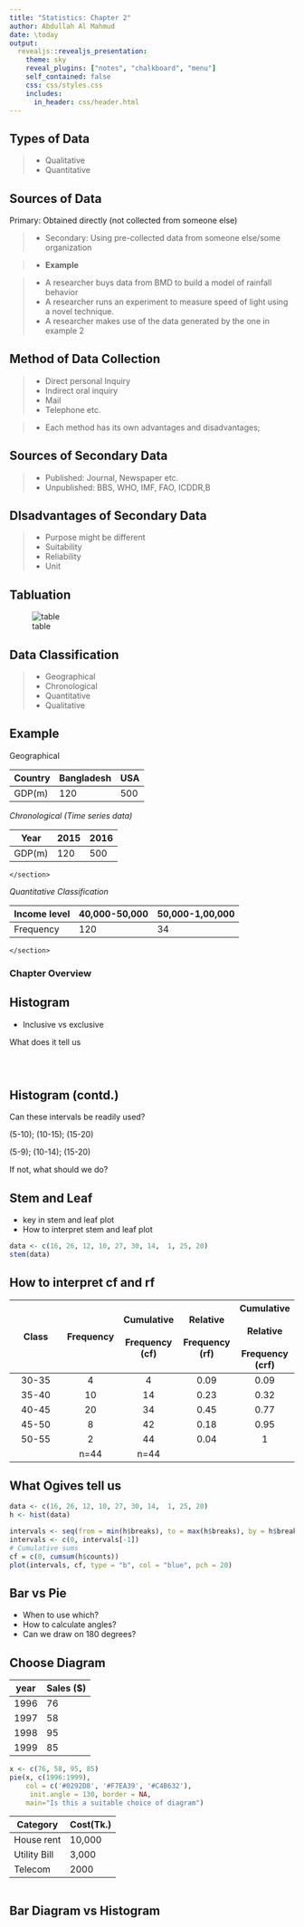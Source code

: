---
title: "Statistics: Chapter 2"
author: Abdullah Al Mahmud
date: \today
output: 
  revealjs::revealjs_presentation:
    theme: sky
    reveal_plugins: ["notes", "chalkboard", "menu"]
    self_contained: false
    css: css/styles.css
    includes:
      in_header: css/header.html
---

## Types of Data

> - Qualitative
> - Quantitative

## Sources of Data

Primary: Obtained directly (not collected from someone else)

> - Secondary: Using pre-collected data from someone else/some organization

> - <dev>**Example**

> - A researcher buys data from BMD to build a model of rainfall behavior
> - A researcher runs an experiment to measure speed of light using a novel technique.
> - A researcher makes use of the data generated by the one in example 2
</dev>

## Method of Data Collection

> - Direct personal Inquiry
> - Indirect oral inquiry
> - Mail
> - Telephone etc.

> - <div class ="bluetext">Each method has its own advantages and disadvantages;</div>

## Sources of Secondary Data

> - Published: Journal, Newspaper etc.
> - Unpublished: BBS, WHO, IMF, FAO, ICDDR,B

## DIsadvantages of Secondary Data
> - Purpose might be different
> - Suitability
> - Reliability
> - Unit 

## Tabluation
![table](img//stat/table.jpg)

## Data Classification
> - Geographical
> - Chronological
> - Quantitative
> - Qualitative

## Example
<section>
Geographical
  <table>
      <thead><tr>
            <th>Country</th>
            <th>Bangladesh</th>
            <th>USA</th>
        </tr></thead>
        <tbody><tr>
            <td>GDP(m)</td>
            <td>120</td>
            <td>500</td>
        </tr>
</tbody>
    </table>
</section>

<section>
*Chronological (Time series data)*
  <table>
      <thead><tr>
            <th>Year</th>
            <th>2015</th>
            <th>2016</th>
        </tr></thead>
        <tbody><tr>
            <td>GDP(m)</td>
            <td>120</td>
            <td>500</td>
        </tr>
</tbody>
    </table>
    </section>
    
<section>
*Quantitative Classification*
  <table>
      <thead><tr>
            <th>Income level</th>
            <th>40,000-50,000</th>
            <th>50,000-1,00,000</th>
        </tr></thead>
        <tbody><tr>
            <td>Frequency</td>
            <td>120</td>
            <td>34</td>
        </tr>
</tbody>
    </table>
    </section>
    
# Chapter Overview

## Histogram

- Inclusive vs exclusive

<div onclick="klikaj('rad1')">What does it tell us</div>
<div id="rad1" style="visibility: hidden">
```{r, echo=FALSE, out.width="70%"}
hist(rnorm(300, 20, 2), main = "A Histogram of Randam Data", xlab = "Intervals",
     col = c("blue", "grey"))
```
</div>
<script>
function klikaj(i) {
    document.getElementById(i).style.visibility='visible';
}
</script>

## Histogram (contd.)

Can these intervals be readily used? 

(5-10); (10-15); (15-20)

(5-9); (10-14); (15-20)

If not, what should we do?

## Stem and Leaf

- key in stem and leaf plot 
- How to interpret stem and leaf plot 

```{r}
data <- c(16, 26, 12, 10, 27, 30, 14,  1, 25, 20)
stem(data)
```

## How to interpret cf and rf

| Class | Frequency | Cumulative <br><br>Frequency (cf) | Relative <br><br>Frequency (rf) | Cumulative <br><br>Relative <br><br>Frequency (crf) |
|:-:|:-:|:-:|:-:|:-:|
| 30-35 | 4 | 4 | 0.09 | 0.09 |
| 35-40 | 10 | 14 | 0.23 | 0.32 |
| 40-45 | 20 | 34 | 0.45 | 0.77 |
| 45-50 | 8 | 42 | 0.18 | 0.95 |
| 50-55 | 2 | 44 | 0.04 | 1 |
|  | n=44 | n=44 |  |  |
    

## What Ogives tell us

```{r, echo=F, fig.show='hide'}
data <- c(16, 26, 12, 10, 27, 30, 14,  1, 25, 20)
h <- hist(data)
```

```{r, echo=F}
intervals <- seq(from = min(h$breaks), to = max(h$breaks), by = h$breaks[2] - h$breaks[1])
intervals <- c(0, intervals[-1])
# Cumulative sums
cf = c(0, cumsum(h$counts))
plot(intervals, cf, type = "b", col = "blue", pch = 20)
```

## Bar vs Pie
- When to use which? 
- How to calculate angles? 
- Can we draw on 180 degrees?


## Choose Diagram
<div class="container">

<div class="col">
| year | Sales ($) |
|-|-|
| 1996 | 76 |
| 1997 | 58 |
| 1998 | 95 |
| 1999 | 85 |

```{r, echo=FALSE, out.width="1100%"}
x <- c(76, 58, 95, 85)
pie(x, c(1996:1999),
    col = c('#0292D8', '#F7EA39', '#C4B632'),
     init.angle = 130, border = NA,
    main="Is this a suitable choice of diagram")
```
</div>

<div class="col">
| Category | Cost(Tk.) |
|-|-|
| House rent | 10,000 |
| Utility Bill | 3,000 |
| Telecom | 2000 | 

```{r, echo = F}

```
</div>

</div>

## Bar Diagram vs Histogram
